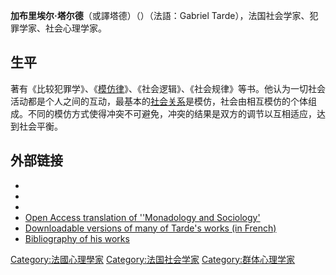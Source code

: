 '''加布里埃尔·塔尔德'''（或譯塔德）（{{bd|1843年|3月12日|1904年|5月13日}}）（法語：Gabriel Tarde），法国社会学家、犯罪学家、社会心理学家。

==生平 ==
著有《比较犯罪学》、《[[模仿律|模仿律]]》、《社会逻辑》、《社会规律》等书。他认为一切社会活动都是个人之间的互动，最基本的[[社会关系|社会关系]]是模仿，社会由相互模仿的个体组成。不同的模仿方式使得冲突不可避免，冲突的结果是双方的调节以互相适应，达到社会平衡。

==外部链接==
* {{Gutenberg author |id=Tarde,+Gabriel | name=Gabriel Tarde}}
* {{Internet Archive author |sname=Gabriel Tarde}}
* {{Librivox author |id=10299}}
*[http://re-press.org/book-files/9780980819724-Monadology_and_Sociology.pdf Open Access translation of ''Monadology and Sociology']{{Wayback|url=http://re-press.org/book-files/9780980819724-Monadology_and_Sociology.pdf |date=20191124165546 }}
*[http://classiques.uqac.ca/classiques/tarde_gabriel/tarde_gabriel.html Downloadable versions of many of Tarde's works (in French)]{{Wayback|url=http://classiques.uqac.ca/classiques/tarde_gabriel/tarde_gabriel.html |date=20101121053914 }}
*[http://bibliographietarde.blogspot.com/ Bibliography of his works]{{Wayback|url=http://bibliographietarde.blogspot.com/ |date=20110708024959 }}

{{Authority control}}
{{DEFAULTSORT:Tarde, Gabriel}}
[[Category:法國心理學家|Category:法國心理學家]]
[[Category:法国社会学家|Category:法国社会学家]]
[[Category:群体心理学家|Category:群体心理学家]]
{{France-academic-bio-stub}}